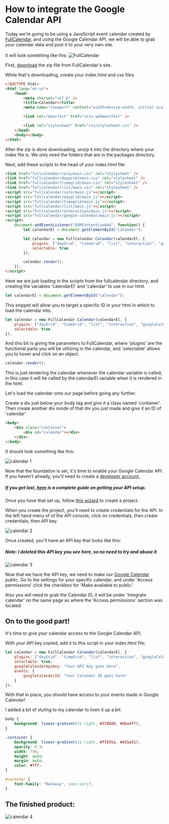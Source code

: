 
<div>
<h1>How to integrate the Google Calendar API</h1>
Today we're going to be using a JavaScript event calendar created by <a href="https://fullcalendar.io">FullCalendar</a>, and using the Google Calendar API, we 
will be able to grab your calendar data and post it to your very own site.
<br />
<br />
It will look something like this:

<img src={fullCalendar} alt="FullCalendar" />

First, <a href="https://fullcalendar.io/download">download</a> the zip file from FullCalendar's site.

While that's downloading, create your index.html and css files.

```html
<!DOCTYPE html>
<html lang="en-us">
	<head>
		<meta charset="utf-8" />
		<title>Calendar</title>
		<meta name="viewport" content="width=device-width, initial-scale=1" />

		<link rel="manifest" href="site.webmanifest" />

		<link rel="stylesheet" href="css/stylesheet.css" />
	</head>
	<body></body>
</html>
```

After the zip is done downloading, unzip it into the directory where your index file is.
We only need the folders that are in the packages directory.

Next, add these scripts to the head of your index.html file:

```html
<link href="fullcalendar/core/main.css" rel="stylesheet" />
<link href="fullcalendar/daygrid/main.css" rel="stylesheet" />
<link href="fullcalendar/timegrid/main.css" rel="stylesheet" />
<link href="fullcalendar/list/main.css" rel="stylesheet" />
<script src="fullcalendar/core/main.js"></script>
<script src="fullcalendar/daygrid/main.js"></script>
<script src="fullcalendar/timegrid/main.js"></script>
<script src="fullcalendar/list/main.js"></script>
<script src="fullcalendar/interaction/main.js"></script>
<script src="fullcalendar/google-calendar/main.js"></script>
<script>
	document.addEventListener("DOMContentLoaded", function() {
		let calendarEl = document.getElementById("calendar");

		let calendar = new FullCalendar.Calendar(calendarEl, {
			plugins: ["dayGrid", "timeGrid", "list", "interaction", "googleCalendar"],
			selectable: true
		});

		calendar.render();
	});
</script>
```

Here we are just loading in the scripts from the fullcalendar directory, and creating the variables 'calendarEl' and 'calendar' to use in our html.

```jsx
let calendarEl = document.getElementById("calendar");
```

This snippet will allow you to target a specific ID in your html in which to load the calendar into.

```jsx
let calendar = new FullCalendar.Calendar(calendarEl, {
	plugins: ["dayGrid", "timeGrid", "list", "interaction", "googleCalendar"],
	selectable: true
});
```

And this bit is giving the parameters to FullCalendar, where 'plugins' are the functional parts you will be utilizing in the calendar, and 'selectable' allows you to hover and click on an object.

```jsx
calendar.render();
```

This is just rendering the calendar whenever the calendar variable is called; in this case it will be called by the calendarEl variable when it is rendered in the html.

Let's load the calendar onto our page before going any further.

Create a div just below your body tag and give it a class named 'container'.
Then create another div inside of that div you just made and give it an ID of 'calendar'.

```html
<body>
	<div class="container">
		<div id="calendar"></div>
	</div>
</body>
```

It should look something like this:

<img src={calendar1} alt="calendar 1" />

Now that the foundation is set, it's time to enable your Google Calendar API. If you haven't already, you'll need to create a <a href="https://console.developers.google.com">developer account </a>.

<h5>If you get lost, <a href="https://developers.google.com/calendar/quickstart/js#step_1_turn_on_the">here</a> is a complete guide on getting your API setup.
</h5>

Once you have that set up, follow <a href="https://console.developers.google.com/flows/enableapi?apiid=calendar">this wizard</a> to create a project.

When you create the project, you'll need to create credentials for the API. In the left hand menu of of the API console, click on credentials, then create credentials, then API key.

<img src={calendar2} alt="calendar 2" />

Once created, you'll have an API key that looks like this:
<h5>Note: I deleted this API key you see here, so no need to try and abuse it</h5>

<img src={calendar3} alt="calendar 3" />

Now that we have the API key, we need to make our <a href="https://calendar.google.com">Google Calendar</a> public. Go to the settings for your specific calendar, and under 'Access permissions' click the checkbox for 'Make available to public'.

Also you will need to grab the Calendar ID, it will be under 'Integrate calendar' on the same page as where the 'Access permissions' section was located.

<h2>On to the good part!</h2>
It's time to give your calendar access to the Google Calendar API.

With your API key copied, add it to this script in your index.html file:

```jsx
let calendar = new FullCalendar.Calendar(calendarEl, {
	plugins: ["dayGrid", "timeGrid", "list", "interaction", "googleCalendar"],
	selectable: true,
	googleCalendarApiKey: "Your API key goes here",
	events: {
		googleCalendarId: "Your Calendar ID goes here"
	}
});
```

With that in place, you should have access to your events made in Google Calendar!

I added a bit of styling to my calendar to liven it up a bit:

```css
body {
	background: linear-gradient(to right, #3788d8, #dbedff);
}

.container {
	background: linear-gradient(to right, #ff655a, #e55a51);
	opacity: 0.9;
	width: 75%;
	height: auto;
	margin: auto;
	color: #fff;
}

#calendar {
	font-family: "Raleway", sans-serif;
}
```

<h2>The finished product:</h2>

<img src={calendar4} alt="calendar 4" />

</div>
